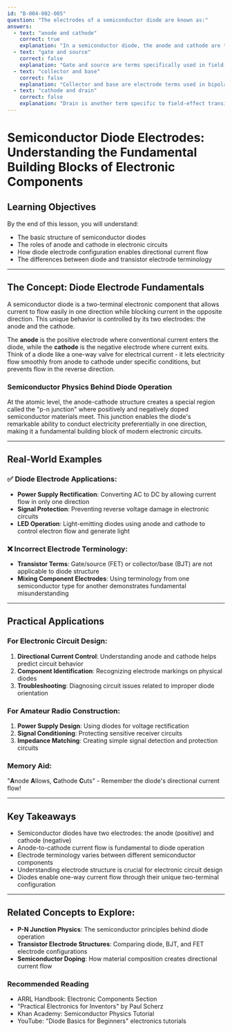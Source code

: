 ```yaml
---
id: "B-004-002-005"
question: "The electrodes of a semiconductor diode are known as:"
answers:
  - text: "anode and cathode"
    correct: true
    explanation: "In a semiconductor diode, the anode and cathode are the two primary electrodes that define the device's fundamental operation. The anode is the positive terminal where conventional current enters the diode, while the cathode is the negative terminal where current exits. These electrodes are critical in determining the diode's directional current flow, allowing current to pass easily in one direction (forward bias) and blocking it in the reverse direction."
  - text: "gate and source"
    correct: false
    explanation: "Gate and source are terms specifically used in field-effect transistors (FETs), not diodes. These terms describe the control and input electrodes of transistors, which operate differently from simple two-terminal diodes. Mixing up electrode terminology across different semiconductor components demonstrates a lack of understanding of basic electronic component structures."
  - text: "collector and base"
    correct: false
    explanation: "Collector and base are electrode terms used in bipolar junction transistors (BJTs), which are three-terminal devices with fundamentally different operating principles compared to diodes. These terms describe the current-carrying and control electrodes of transistors, not the two-terminal structure of a diode."
  - text: "cathode and drain"
    correct: false
    explanation: "Drain is another term specific to field-effect transistors, not diodes. While the cathode is correctly identified, pairing it with 'drain' shows a misunderstanding of semiconductor device electrode terminology. Diodes have a simple two-electrode structure, unlike more complex transistor devices."
---
```


# Semiconductor Diode Electrodes: Understanding the Fundamental Building Blocks of Electronic Components

## Learning Objectives
By the end of this lesson, you will understand:
- The basic structure of semiconductor diodes
- The roles of anode and cathode in electronic circuits
- How diode electrode configuration enables directional current flow
- The differences between diode and transistor electrode terminology

---

## The Concept: Diode Electrode Fundamentals

A semiconductor diode is a two-terminal electronic component that allows current to flow easily in one direction while blocking current in the opposite direction. This unique behavior is controlled by its two electrodes: the anode and the cathode.

The **anode** is the positive electrode where conventional current enters the diode, while the **cathode** is the negative electrode where current exits. Think of a diode like a one-way valve for electrical current - it lets electricity flow smoothly from anode to cathode under specific conditions, but prevents flow in the reverse direction.

### Semiconductor Physics Behind Diode Operation

At the atomic level, the anode-cathode structure creates a special region called the "p-n junction" where positively and negatively doped semiconductor materials meet. This junction enables the diode's remarkable ability to conduct electricity preferentially in one direction, making it a fundamental building block of modern electronic circuits.

---

## Real-World Examples

### ✅ Diode Electrode Applications:
- **Power Supply Rectification**: Converting AC to DC by allowing current flow in only one direction
- **Signal Protection**: Preventing reverse voltage damage in electronic circuits
- **LED Operation**: Light-emitting diodes using anode and cathode to control electron flow and generate light

### ❌ Incorrect Electrode Terminology:
- **Transistor Terms**: Gate/source (FET) or collector/base (BJT) are not applicable to diode structure
- **Mixing Component Electrodes**: Using terminology from one semiconductor type for another demonstrates fundamental misunderstanding

---

## Practical Applications

### For Electronic Circuit Design:
1. **Directional Current Control**: Understanding anode and cathode helps predict circuit behavior
2. **Component Identification**: Recognizing electrode markings on physical diodes
3. **Troubleshooting**: Diagnosing circuit issues related to improper diode orientation

### For Amateur Radio Construction:
1. **Power Supply Design**: Using diodes for voltage rectification
2. **Signal Conditioning**: Protecting sensitive receiver circuits
3. **Impedance Matching**: Creating simple signal detection and protection circuits

### Memory Aid:
"**A**node **A**llows, **C**athode **C**uts" - Remember the diode's directional current flow!

---

## Key Takeaways

- Semiconductor diodes have two electrodes: the anode (positive) and cathode (negative)
- Anode-to-cathode current flow is fundamental to diode operation
- Electrode terminology varies between different semiconductor components
- Understanding electrode structure is crucial for electronic circuit design
- Diodes enable one-way current flow through their unique two-terminal configuration

---

## Related Concepts to Explore:
- **P-N Junction Physics**: The semiconductor principles behind diode operation
- **Transistor Electrode Structures**: Comparing diode, BJT, and FET electrode configurations
- **Semiconductor Doping**: How material composition creates directional current flow

### Recommended Reading

- ARRL Handbook: Electronic Components Section
- "Practical Electronics for Inventors" by Paul Scherz
- Khan Academy: Semiconductor Physics Tutorial
- YouTube: "Diode Basics for Beginners" electronics tutorials